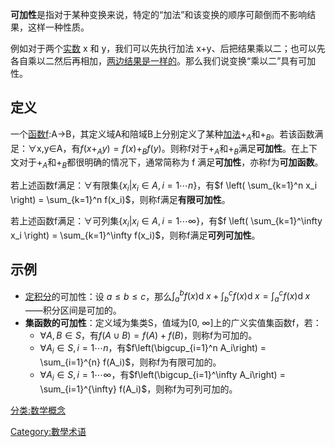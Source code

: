 {{Unreferenced|time=2019-03-01T09:53:23+00:00}}
'''可加性'''是指对于某种变换来说，特定的“加法”和该变换的顺序可颠倒而不影响结果，这样一种性质。

例如对于两个[[实数|实数]] x 和 y，我们可以先执行加法 x+y、后把结果乘以二；也可以先各自乘以二然后再相加，[[分配律|两边结果是一样的]]。那么我们说变换“乘以二”具有可加性。
==定义==
一个[[函数|函数]]f:A→B，其定义域A和陪域B上分别定义了某种[[加法|加法]]<math>+_A</math>和<math>+_B</math>。若该函数满足：∀x,y∈A，有<math>f(x+_Ay)= f(x)+_Bf(y)</math>。则称f对于<math>+_A</math>和<math>+_B</math>满足'''可加性'''。在上下文对于<math>+_A</math>和<math>+_B</math>都很明确的情况下，通常简称为 f 满足'''可加性'''，亦称f为'''可加函数'''。

若上述函数f满足：∀有限集<math>\{x_i|x_i \in A,i=1\cdots n\}</math>，有<math>f \left( \sum_{k=1}^n x_i \right) = \sum_{k=1}^n f(x_i)</math>，则称f满足'''有限可加性'''。

若上述函数f满足：∀可列集<math>\{x_i|x_i \in A,i=1\cdots \infty\}</math>，有<math>f \left( \sum_{k=1}^\infty x_i \right) = \sum_{k=1}^\infty f(x_i)</math>，则称f满足'''可列可加性'''。
==示例==
*[[定积分|定积分]]的可加性：设 <math>a\leqslant b\leqslant c</math>，那么<math>\int_{a}^{b} f(x)\operatorname{d}\!x + \int_{b}^{c} f(x)\operatorname{d}\!x = \int_{a}^{c} f(x)\operatorname{d}\!x</math>——积分区间是可加的。
*'''集函数的可加性'''：定义域为集类S，值域为[0, ∞]上的广义实值集函数f，若：
**<math>\forall A, B \in S</math>，有<math>f(A \cup B) = f(A) + f(B)</math>，则称f为可加的。
**<math>\forall {A_i} \in S, i=1\cdots n</math>，有<math>f\left(\bigcup_{i=1}^n A_i\right) = \sum_{i=1}^{n} f(A_i)</math>，则称f为有限可加的。
**<math>\forall {A_i} \in S, i=1\cdots \infty</math>，有<math>f\left(\bigcup_{i=1}^\infty A_i\right) = \sum_{i=1}^{\infty} f(A_i)</math>，则称f为可列可加的。

[[Category:數學术语|Category:數學术语]]
[[分类:数学概念|分类:数学概念]]